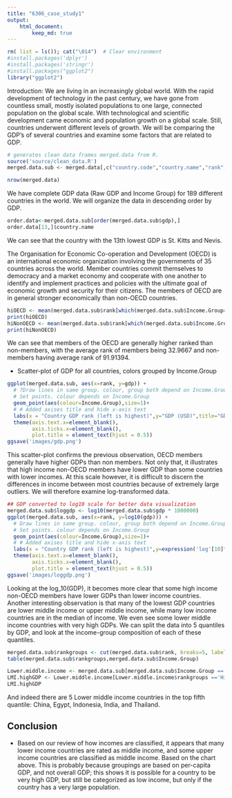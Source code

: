 ```yaml
---
title: "6306_case_study1"
output:
    html_document:
        keep_md: true
---
```


```r
rm( list = ls()); cat("\014")  # Clear environment
#install.packages('dplyr')
#install.packages('stringr')
#install.packages("ggplot2")
library("ggplot2")
```

Introduction:
We are living in an increasingly global world. With the rapid development of technology in the past century, we have gone from countless small, mostly isolated populations to one large, connected population on the global scale. With technological and scientific development came economic and population growth on a global scale. Still, countries underwent different levels of growth. We will be comparing the GDP's of several countries and examine some factors that are related to GDP. 

```r
# generates clean data frames merged.data from R.
source('source/clean_data.R')
merged.data.sub <- merged.data[,c("country.code","country.name","rank","gdp","Income.Group")]
```

```r
nrow(merged.data)
```
We have complete GDP data (Raw GDP and Income Group) for 189 different countries in the world. We will organize the data in descending order by GDP.

```r
order.data<-merged.data.sub[order(merged.data.sub$gdp),]
order.data[13,]$country.name
```
We can see that the country with the 13th lowest GDP is St. Kitts and Nevis. 


The Organisation for Economic Co-operation and Development (OECD) is an international economic organization involving the governments of 35 countries across the world. Member countries commit themselves to democracy and a market economy and cooperate with one another to identify and implement practices and policies with the ultimate goal of economic growth and security for their citizens.
The members of OECD are in general stronger economically than non-OECD countries. 

```r
hiOECD <- mean(merged.data.sub$rank[which(merged.data.sub$Income.Group=="High income: OECD")])
print(hiOECD)
hiNonOECD <- mean(merged.data.sub$rank[which(merged.data.sub$Income.Group=="High income: nonOECD")])
print(hiNonOECD)
```
We can see that members of the OECD are generally higher ranked than non-members, with the average rank of members being 32.9667 and non-members having average rank of 91.91394.

* Scatter-plot of GDP for all countries, colors grouped by Income.Group
```r
ggplot(merged.data.sub, aes(x=rank, y=gdp)) + 
  # ?Draw lines in same group. colour, group both depend on Income.Group
  # Set points. colour depends on Income.Group
  geom_point(aes(colour=Income.Group),size=1)+ 
  # # Added axises title and hide x-axis text
  labs(x = "Country GDP rank (left is highest)",y="GDP (USD)",title="GDP by Income Group") +
  theme(axis.text.x=element_blank(),
        axis.ticks.x=element_blank(),
        plot.title = element_text(hjust = 0.5))
ggsave('images/gdp.png')
```

This scatter-plot confirms the previous observation, OECD members generally have higher GDPs than non members. Not only that, it illustrates that high income non-OECD members have lower GDP than some countries with lower incomes. At this scale however, it is difficult to discern the differences in income between most countries because of extremely large outliers. We will therefore examine log-transformed data. 
```r
## GDP converted to log10 scale for better data visualization
merged.data.sub$loggdp <- log10(merged.data.sub$gdp * 1000000)
ggplot(merged.data.sub, aes(x=rank, y=log10(gdp))) + 
  # Draw lines in same group. colour, group both depend on Income.Group
  # Set points. colour depends on Income.Group
  geom_point(aes(colour=Income.Group),size=1)+ 
  # # Added axises title and hide x-axis text
  labs(x = "Country GDP rank (left is highest)",y=expression('log'[10]*'(GDP (USD) )'),title="GDP by Income Group") +
  theme(axis.text.x=element_blank(),
        axis.ticks.x=element_blank(), 
        plot.title = element_text(hjust = 0.5))
ggsave('images/loggdp.png')
```
Looking at the log_10(GDP), it becomes more clear that some high income non-OECD members have lower GDPs than lower income countries. Another interesting observation is that many of the lowest GDP countries are lower middle income or upper middle income, while many low income countries are in the median of income. We even see some lower middle income countries with very high GDPs. We can split the data into 5 quantiles by GDP, and look at the income-group composition of each of these quantiles.

```r
merged.data.sub$rankgroups <- cut(merged.data.sub$rank, breaks=5, labels = c("High GDP", 'Medium-High GDP', 'Medium GDP', 'Medium-Low GDP', 'Low GDP'))
table(merged.data.sub$rankgroups,merged.data.sub$Income.Group)

Lower.middle.income <- merged.data.sub[merged.data.sub$Income.Group =='Lower middle income',]
LMI.highGDP <- Lower.middle.income[Lower.middle.income$rankgroups =='High GDP',1:4]
LMI.highGDP

```
And indeed there are 5 Lower middle income countries in the top fifth quantile: China, Egypt, Indonesia, India, and Thailand.

## Conclusion

* Based on our review of how incomes are classified, it appears that many lower income countries are rated as middle income, and some upper income countries are classified as middle income.  Based on the chart above.  This is probably because groupings are based on per-capita GDP, and not overall GDP; this shows it is possible for a country to be very high GDP, but still be categorized as low income, but only if the country has a very large population.

